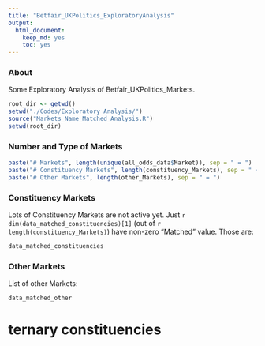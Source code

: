 ```yaml
---
title: "Betfair_UKPolitics_ExploratoryAnalysis"
output:
  html_document:
    keep_md: yes
    toc: yes
---
```


### About

Some Exploratory Analysis of Betfair_UKPolitics_Markets.

```r
root_dir <- getwd()
setwd("./Codes/Exploratory Analysis/")
source("Markets_Name_Matched_Analysis.R")
setwd(root_dir)
```

### Number and Type of Markets

```r
paste("# Markets", length(unique(all_odds_data$Market)), sep = " = ")
paste("# Constituency Markets", length(constituency_Markets), sep = " = ")
paste("# Other Markets", length(other_Markets), sep = " = ")
```

### Constituency Markets

Lots of Constituency Markets are not active yet. Just `r dim(data_matched_constituencies)[1]` (out of `r length(constituency_Markets)`) have non-zero "Matched" value. Those are:

```r
data_matched_constituencies
```

### Other Markets

List of other Markets:

```r
data_matched_other
```



# ternary constituencies





